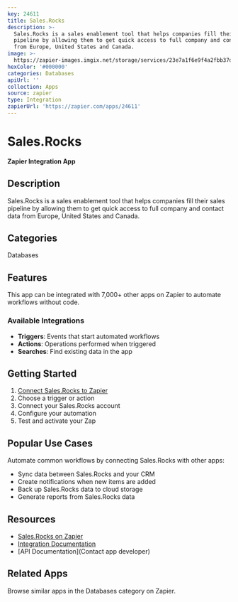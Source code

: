 ```yaml
---
key: 24611
title: Sales.Rocks
description: >-
  Sales.Rocks is a sales enablement tool that helps companies fill their sales
  pipeline by allowing them to get quick access to full company and contact data
  from Europe, United States and Canada.
image: >-
  https://zapier-images.imgix.net/storage/services/23e7a1f6e9f4a2fbb37d78c39e6c3a5c.png?auto=format%2Ccompress&ixlib=python-3.0.0&q=50
hexColor: '#000000'
categories: Databases
apiUrl: ''
collection: Apps
source: zapier
type: Integration
zapierUrl: 'https://zapier.com/apps/24611'
---
```

# Sales.Rocks

**Zapier Integration App**

## Description

Sales.Rocks is a sales enablement tool that helps companies fill their sales pipeline by allowing them to get quick access to full company and contact data from Europe, United States and Canada.

## Categories

Databases

## Features

This app can be integrated with 7,000+ other apps on Zapier to automate workflows without code.

### Available Integrations

- **Triggers**: Events that start automated workflows
- **Actions**: Operations performed when triggered
- **Searches**: Find existing data in the app

## Getting Started

1. [Connect Sales.Rocks to Zapier](https://zapier.com/apps/24611)
2. Choose a trigger or action
3. Connect your Sales.Rocks account
4. Configure your automation
5. Test and activate your Zap

## Popular Use Cases

Automate common workflows by connecting Sales.Rocks with other apps:

- Sync data between Sales.Rocks and your CRM
- Create notifications when new items are added
- Back up Sales.Rocks data to cloud storage
- Generate reports from Sales.Rocks data

## Resources

- [Sales.Rocks on Zapier](https://zapier.com/apps/24611)
- [Integration Documentation](https://zapier.com/apps/24611/integrations)
- [API Documentation](Contact app developer)

## Related Apps

Browse similar apps in the Databases category on Zapier.

